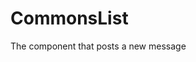 
<Meta
  title="components/Chat/ChatMessageCreate"
  component={ChatMessageCreate}
/>

# CommonsList
The component that posts a new message

<Canvas>
  <Story name="uncontrolled">
    <ChatMessageCreate commonsId={1} />
  </Story>
</Canvas>